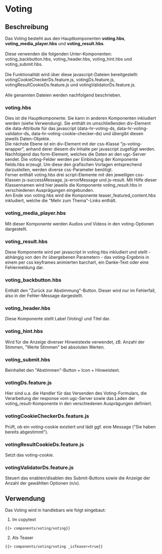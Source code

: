 
<Meta of={votingStories} />

# Voting

## Beschreibung

Das Voting besteht aus den Hauptkomponenten <b>voting.hbs</b>, <b>voting_media_player.hbs</b> und <b>voting_result.hbs</b>.<br/><br/>
Diese verwenden die folgenden Unter-Komponenten:<br/>
voting_backbutton.hbs, voting_header.hbs, voting_hint.hbs und voting_submit.hbs.<br/><br/>
Die Funktionalität wird über diese javascript-Dateien bereitgestellt:<br/>
votingCookieCheckerDs.feature.js, votingDs.feature.js, votingResultCookieDs.feature.js und votingValidatorDs.feature.js.<br/><br/>
Alle genannten Dateien werden nachfolgend beschrieben.

### voting.hbs
Dies ist die Hauptkomponente. Sie kann in anderen Komponenten inkludiert werden (siehe Verwendung).
Sie enthält im umschließenden div-Element die data-Attribute für das javascript (data-hr-voting-ds, data-hr-voting-validator-ds, data-hr-voting-cookie-checker-ds)
und übergibt diesen jeweils Daten-Objekte.<br/>
Die nächste Ebene ist ein div-Element mit der css-Klasse "js-voting-wrapper", anhand derer diesem div Inhalte per javascript zugefügt werden.<br/>
Nachfolgend das form-Element, welches die Daten an den ugc-Server sendet. Die voting-Felder werden per Einbindung der Komponente fields.hbs erzeugt. Um diese den grafischen Vorlagen entsprechend darzustellen, werden diverse css-Parameter benötigt.<br/>
Ferner enthält voting.hbs drei script-Elemente mit den jeweiligen css-Klassen js-successMessage, js-errorMessage und js-result. Mit Hilfe dieser Klassennamen wird hier jeweils die Komponente voting_result.hbs in verschiedenen Ausprägungen eingebunden.<br/>
Am Ende von voting.hbs wird die Komponente teaser_featured_content.hbs inkludiert, welche die "Mehr zum Thema"-Links enthält.

### voting_media_player.hbs
Mit dieser Komponente werden Audios und Videos in den voting-Optionen dargestellt.

### voting_result.hbs
Diese Komponente wird per javascript in voting.hbs inkludiert und stellt - abhängig von den ihr übergebenen Parametern - das voting-Ergebnis in einem per css keyframes animierten barchart, ein Danke-Text oder eine Fehlermeldung dar.

### voting_backbutton.hbs
Enthält den "Zurück zur Abstimmung"-Button. Dieser wird nur im Fehlerfall, also in der Fehler-Message dargestellt.

### voting_header.hbs
Diese Komponente stellt Label (Voting) und Titel dar.

### voting_hint.hbs
Wird für die Anzeige diverser Hinweistexte verwendet, zB. Anzahl der Stimmen, "Werte Stimmen" bei absoluten Werten.

### voting_submit.hbs
Beinhaltet den "Abstimmen"-Button + Icon + Hinweistext.

### votingDs.feature.js
Hier sind u.a. die Handler für das Versenden des Voting-Formulars, die Verarbeitung der response vom ugc-Server sowie das Laden der voting_result-Komponente in den verschiedenen Ausprägungen definiert.

### votingCookieCheckerDs.feature.js
Prüft, ob ein voting-cookie existiert und lädt ggf. eine Message ("Sie haben bereits abgestimmt").

### votingResultCookieDs.feature.js
Setzt das voting-cookie.

### votingValidatorDs.feature.js
Steuert das enablen/disablen des Submit-Buttons sowie die Anzeige der Anzahl der gewählten Optionen (n/x).

## Verwendung

Das Voting wird in handlebars wie folgt eingebaut:

1. Im copytext
```html
{{> components/voting/voting}}
```
2. Als Teaser
```html
{{> components/voting/voting _isTeaser=true}}
```

<Canvas withToolbar>
    <Story of={votingStories.Default} />
</Canvas>
